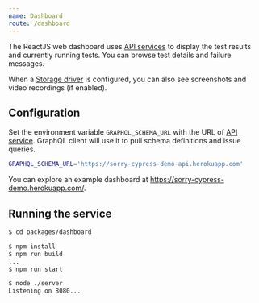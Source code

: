 ```yaml
---
name: Dashboard
route: /dashboard
---
```


The ReactJS web dashboard uses [API services](/api) to display the test results and currently running tests. You can browse test details and failure messages.

When a [Storage driver](/director/storage) is configured, you can also see screenshots and video recordings (if enabled).

## Configuration

Set the environment variable `GRAPHQL_SCHEMA_URL` with the URL of [API service](/api).
GraphQL client will use it to pull schema definitions and issue queries.

```sh
GRAPHQL_SCHEMA_URL='https://sorry-cypress-demo-api.herokuapp.com'
```

You can explore an example dashboard at https://sorry-cypress-demo.herokuapp.com/.

## Running the service

```sh
$ cd packages/dashboard

$ npm install
$ npm run build
...
$ npm run start

$ node ./server
Listening on 8080...
```
